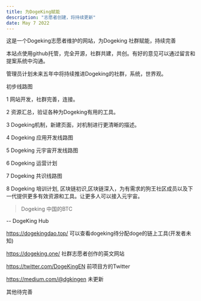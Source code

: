 ```yaml
---
title: 为DogeKing赋能
description: "志愿者创建，将持续更新"
date: May 7 2022
---
```


这是一个Dogeking志愿者维护的网站，为Dogeking 社群赋能，持续完善

本站点使用github托管，完全开源，社群共建，共创。有好的意见可以通过留言和提案系统中沟通。

管理员计划未来五年中将持续推进Dogeking的社群，系统，世界观。

初步线路图

1 网站开发，社群完善，连接。

2 资源汇总，验证各种为Dogeking有用的工具。

3 Dogeking机制，新建页面，对机制进行更清晰的描述。

4 Dogeking 应用开发线路图

5 Dogeking 元宇宙开发线路图

6 Dogeking 运营计划

7 Dogeking 共识线路图

8 Dogeking 培训计划, 区块链初识,区块链深入，为有需求的狗王社区成员以及下一代提供更多有效资源和工具。让更多人可以接入元宇宙。

> Dogeking 中国的BTC

-- DogeKing Hub

https://dogekingdao.top/  可以查看dogeking待分配doge的链上工具(开发者未知)

https://dogeking.one/ 社群志愿者创作的英文网站

https://twitter.com/DogeKingEN 前项目方的Twitter

https://medium.com/@dgkingen 未更新

其他待完善


